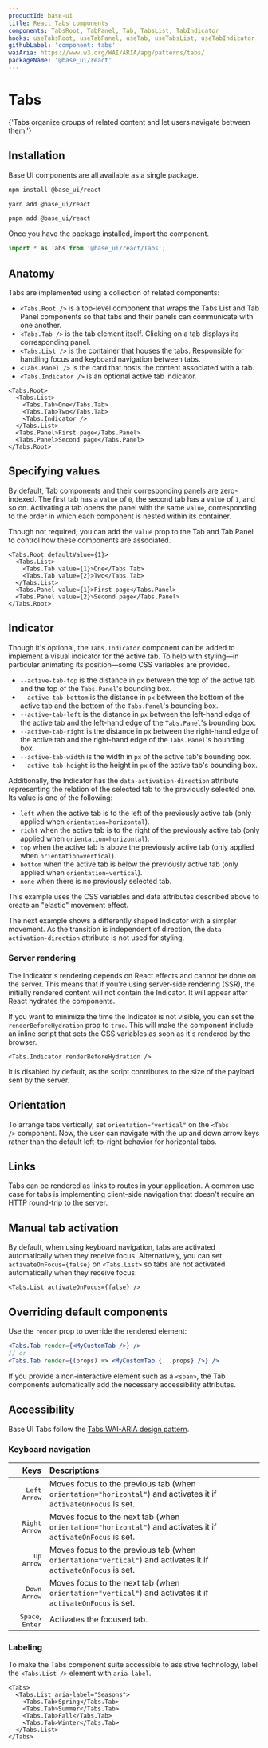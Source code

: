 ```yaml
---
productId: base-ui
title: React Tabs components
components: TabsRoot, TabPanel, Tab, TabsList, TabIndicator
hooks: useTabsRoot, useTabPanel, useTab, useTabsList, useTabIndicator
githubLabel: 'component: tabs'
waiAria: https://www.w3.org/WAI/ARIA/apg/patterns/tabs/
packageName: '@base_ui/react'
---
```


# Tabs

<Description>
  {'Tabs organize groups of related content and let users navigate between them.'}
</Description>

<ComponentLinkHeader design={false} />

<Demo demo="UnstyledTabsIntroduction" defaultCodeOpen="false" bg="gradient" />

## Installation

Base UI components are all available as a single package.

<codeblock storageKey="package-manager">

```bash npm
npm install @base_ui/react
```

```bash yarn
yarn add @base_ui/react
```

```bash pnpm
pnpm add @base_ui/react
```

</codeblock>

Once you have the package installed, import the component.

```ts
import * as Tabs from '@base_ui/react/Tabs';
```

## Anatomy

Tabs are implemented using a collection of related components:

- `<Tabs.Root />` is a top-level component that wraps the Tabs List and Tab Panel components so that tabs and their panels can communicate with one another.
- `<Tabs.Tab />` is the tab element itself. Clicking on a tab displays its corresponding panel.
- `<Tabs.List />` is the container that houses the tabs. Responsible for handling focus and keyboard navigation between tabs.
- `<Tabs.Panel />` is the card that hosts the content associated with a tab.
- `<Tabs.Indicator />` is an optional active tab indicator.

```tsx
<Tabs.Root>
  <Tabs.List>
    <Tabs.Tab>One</Tabs.Tab>
    <Tabs.Tab>Two</Tabs.Tab>
    <Tabs.Indicator />
  </Tabs.List>
  <Tabs.Panel>First page</Tabs.Panel>
  <Tabs.Panel>Second page</Tabs.Panel>
</Tabs.Root>
```

## Specifying values

By default, Tab components and their corresponding panels are zero-indexed.
The first tab has a `value` of `0`, the second tab has a `value` of `1`, and so on.
Activating a tab opens the panel with the same `value`, corresponding to the order in which each component is nested within its container.

Though not required, you can add the `value` prop to the Tab and Tab Panel to control how these components are associated.

```tsx
<Tabs.Root defaultValue={1}>
  <Tabs.List>
    <Tabs.Tab value={1}>One</Tabs.Tab>
    <Tabs.Tab value={2}>Two</Tabs.Tab>
  </Tabs.List>
  <Tabs.Panel value={1}>First page</Tabs.Panel>
  <Tabs.Panel value={2}>Second page</Tabs.Panel>
</Tabs.Root>
```

## Indicator

Though it's optional, the `Tabs.Indicator` component can be added to implement a visual indicator for the active tab.
To help with styling—in particular animating its position—some CSS variables are provided.

- `--active-tab-top` is the distance in `px` between the top of the active tab and the top of the `Tabs.Panel`'s bounding box.
- `--active-tab-bottom` is the distance in `px` between the bottom of the active tab and the bottom of the `Tabs.Panel`'s bounding box.
- `--active-tab-left` is the distance in `px` between the left-hand edge of the active tab and the left-hand edge of the `Tabs.Panel`'s bounding box.
- `--active-tab-right` is the distance in `px` between the right-hand edge of the active tab and the right-hand edge of the `Tabs.Panel`'s bounding box.
- `--active-tab-width` is the width in `px` of the active tab's bounding box.
- `--active-tab-height` is the height in `px` of the active tab's bounding box.

Additionally, the Indicator has the `data-activation-direction` attribute representing the relation of the selected tab to the previously selected one.
Its value is one of the following:

- `left` when the active tab is to the left of the previously active tab (only applied when `orientation=horizontal`).
- `right` when the active tab is to the right of the previously active tab (only applied when `orientation=horizontal`).
- `top` when the active tab is above the previously active tab (only applied when `orientation=vertical`).
- `bottom` when the active tab is below the previously active tab (only applied when `orientation=vertical`).
- `none` when there is no previously selected tab.

This example uses the CSS variables and data attributes described above to create an "elastic" movement effect.

<Demo demo="IndicatorBubble" defaultCodeOpen={false} />

The next example shows a differently shaped Indicator with a simpler movement.
As the transition is independent of direction, the `data-activation-direction` attribute is not used for styling.

<Demo demo="IndicatorUnderline" defaultCodeOpen={false} />

### Server rendering

The Indicator's rendering depends on React effects and cannot be done on the server.
This means that if you're using server-side rendering (SSR), the initially rendered content will not contain the Indicator.
It will appear after React hydrates the components.

If you want to minimize the time the Indicator is not visible, you can set the `renderBeforeHydration` prop to `true`.
This will make the component include an inline script that sets the CSS variables as soon as it's rendered by the browser.

```tsx
<Tabs.Indicator renderBeforeHydration />
```

It is disabled by default, as the script contributes to the size of the payload sent by the server.

## Orientation

To arrange tabs vertically, set `orientation="vertical"` on the `<Tabs />` component.
Now, the user can navigate with the up and down arrow keys rather than the default left-to-right behavior for horizontal tabs.

## Links

Tabs can be rendered as links to routes in your application.
A common use case for tabs is implementing client-side navigation that doesn't require an HTTP round-trip to the server.

<Demo demo="UnstyledTabsRouting" defaultCodeOpen={false} />

## Manual tab activation

By default, when using keyboard navigation, tabs are activated automatically when they receive focus.
Alternatively, you can set `activateOnFocus={false}` on `<Tabs.List>` so tabs are not activated automatically when they receive focus.

```tsx
<Tabs.List activateOnFocus={false} />
```

## Overriding default components

Use the `render` prop to override the rendered element:

```jsx
<Tabs.Tab render={<MyCustomTab />} />
// or
<Tabs.Tab render={(props) => <MyCustomTab {...props} />} />
```

If you provide a non-interactive element such as a `<span>`, the Tab components automatically add the necessary accessibility attributes.

## Accessibility

Base UI Tabs follow the [Tabs WAI-ARIA design pattern](https://www.w3.org/WAI/ARIA/apg/patterns/tabs/).

### Keyboard navigation

|                                                       Keys | Descriptions                                                                                                    |
| ---------------------------------------------------------: | :-------------------------------------------------------------------------------------------------------------- |
|                          <kbd class="Kbd">Left Arrow</kbd> | Moves focus to the previous tab (when `orientation="horizontal"`) and activates it if `activateOnFocus` is set. |
|                         <kbd class="Kbd">Right Arrow</kbd> | Moves focus to the next tab (when `orientation="horizontal"`) and activates it if `activateOnFocus` is set.     |
|                            <kbd class="Kbd">Up Arrow</kbd> | Moves focus to the previous tab (when `orientation="vertical"`) and activates it if `activateOnFocus` is set.   |
|                          <kbd class="Kbd">Down Arrow</kbd> | Moves focus to the next tab (when `orientation="vertical"`) and activates it if `activateOnFocus` is set.       |
| <kbd class="Kbd">Space</kbd>, <kbd class="Kbd">Enter</kbd> | Activates the focused tab.                                                                                      |

### Labeling

To make the Tabs component suite accessible to assistive technology, label the `<Tabs.List />` element with `aria-label`.

```tsx
<Tabs>
  <Tabs.List aria-label="Seasons">
    <Tabs.Tab>Spring</Tabs.Tab>
    <Tabs.Tab>Summer</Tabs.Tab>
    <Tabs.Tab>Fall</Tabs.Tab>
    <Tabs.Tab>Winter</Tabs.Tab>
  </Tabs.List>
</Tabs>
```
